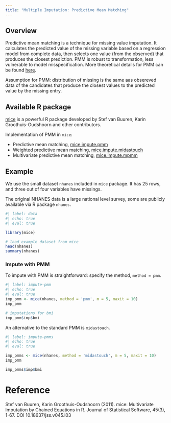```yaml
---
title: "Multiple Imputation: Predictive Mean Matching"
---
```


## Overview

Predictive mean matching is a technique for missing value imputation. It calculates the predicted value of the missing variable based on a regression model from complete data, then selects one value (from the observed) that produces the closest prediction. PMM is robust to transformation, less vulnerable to model misspecification. More theoretical details for PMM can be found [here](https://stefvanbuuren.name/fimd/sec-pmm.html).

Assumption for PMM: distribution of missing is the same aas obsereved data of the candidates that produce the closest values to the predicted value by the missing entry.


## Available R package

[mice](https://amices.org/mice/index.html) is a powerful R package developed by Stef van Buuren, Karin Groothuis-Oudshoorn and other contributors. 

Implementation of PMM in `mice`:  

* Predictive mean matching, [mice.impute.pmm](https://amices.org/mice/reference/mice.impute.pmm.html)
* Weighted predictive mean matching, [mice.impute.midastouch](https://amices.org/mice/reference/mice.impute.midastouch.html)
* Multivariate predictive mean matching, [mice.impute.mpmm](https://amices.org/mice/reference/mice.impute.mpmm.html)

## Example

We use the small dataset `nhanes` included in `mice` package. It has 25 rows, and three out of four variables have missings. 

The original NHANES data is a large national level survey, some are publicly available via R package `nhanes`.

```r
#| label: data
#| echo: true
#| eval: true

library(mice)

# load example dataset from mice
head(nhanes)
summary(nhanes)
```

### Impute with PMM

To impute with PMM is straightforward: specify the method, `method = pmm`. 

```r
#| label: impute-pmm
#| echo: true
#| eval: true
imp_pmm <- mice(nhanes, method = 'pmm', m = 5, maxit = 10)
imp_pmm

# imputations for bmi
imp_pmm$imp$bmi
```

An alternative to the standard PMM is `midastouch`.

```r
#| label: impute-pmms
#| echo: true
#| eval: true

imp_pmms <- mice(nhanes, method = 'midastouch', m = 5, maxit = 10)
imp_pmm

imp_pmms$imp$bmi
```

# Reference

Stef van Buuren, Karin Groothuis-Oudshoorn (2011). mice: Multivariate Imputation by Chained Equations in R. Journal of Statistical Software, 45(3), 1-67. DOI 10.18637/jss.v045.i03
